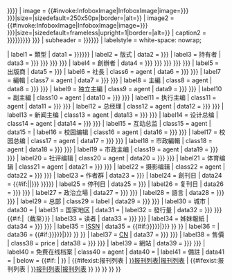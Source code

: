 {{Infobox
| bodyclass  = vcard
| titleclass = fn org
| above      = {{{name|{{{名称|{{{名稱|<includeonly>{{PAGENAMEBASE}}</includeonly>}}}}}}}}}
| image      = {{#invoke:InfoboxImage|InfoboxImage|image={{{logo|{{{報頭|{{{报头|}}}}}} }}}|size={{{logo_size|}}}|sizedefault=250x50px|border={{{logo_border|}}}|alt={{{logo_alt|}}}}}
| image2     = {{#invoke:InfoboxImage|InfoboxImage|image={{{image|{{{图像|{{{圖像|}}}}}} }}}|size={{{image_size|}}}|sizedefault=frameless|upright=1|border={{{image_border|}}}|alt={{{image_alt|}}}}}
| caption2   = {{{caption|{{{圖片簡介|{{{图片简介|{{{圖像說明|{{{图像说明|}}}}}}}}}}}} }}}
| subheader  = {{{motto|{{{座右铭|{{{座右銘|}}}}}}}}}
| labelstyle = white-space: nowrap;

| label1     = 類型
| data1      = {{{type|{{{類型|{{{类型|}}}}}}}}}
| label2     = 版式
| data2      = {{{format|{{{版式|}}}}}}
| label3     = 持有者
| data3      = {{{owners|{{{owner|{{{持有者|{{{拥有者|{{{擁有者|}}} }}} }}} }}} }}}
| label4     = 創辦者
| data4      = {{{founders|{{{founder|{{{創辦者|{{{创办者|{{{創辦人|{{{创办人|}}} }}} }}} }}} }}} }}}
| label5     = 出版商
| data5      = {{{publisher|{{{出版商|}}} }}}
| label6     = 社長
| class6     = agent
| data6      = {{{president|{{{社长|{{{社長|}}}}}} }}}
| label7     = 編輯
| class7     = agent
| data7      = {{{editor|{{{編輯|{{{编辑|}}}}}} }}}
| label8     = 主編
| class8     = agent
| data8      = {{{chiefeditor|{{{主编|{{{主編|}}}}}} }}}
| label9     = 独立主編
| class9     = agent
| data9      = {{{depeditor|{{{独立主编|{{{獨立主編|}}}}}} }}} 
| label10    = 副主編
| class10    = agent
| data10     = {{{assoceditor|{{{副主编|{{{副主編|}}}}}} }}}
| label11    = 执行主编
| class11    = agent
| data11     = {{{maneditor|{{{执行主编|{{{執行主編|}}}}}} }}}
| label12    = 总经理
| class12    = agent
| data12     = {{{generalmanager|{{{总经理|{{{總經理|}}}}}} }}}
| label13    = 新闻主编
| class13    = agent
| data13     = {{{newseditor|{{{新闻主编|{{{新聞主編|}}}}}} }}}
| label14    = 设计总编
| class14    = agent
| data14     = {{{managingeditordesign|{{{设计总编|{{{設計總編|}}}}}} }}}
| label15    = 互动总监
| class15    = agent
| data15     = {{{dirinteractive|}}}
| label16    = 校园编辑
| class16    = agent
| data16     = {{{campuseditor|{{{校园编辑|{{{校園編輯|}}}}}} }}}
| label17    = 校园总编
| class17    = agent
| data17     = {{{campuschief|{{{校园总编|{{{校園總編|}}}}}} }}}
| label18    = 市政編輯
| class18    = agent
| data18     = {{{metroeditor|{{{市政編輯|{{{市政编辑|}}}}}} }}}
| label19    = 市政主编
| class19    = agent
| data19     = {{{metrochief||{{{市政主编|{{{市政主編|}}}}}} }}}
| label20    = 社评编辑
| class20    = agent
| data20     = {{{opeditor|{{{社评编辑|{{{社評編輯|}}}}}} }}}
| label21    = 体育编辑
| class21    = agent
| data21     = {{{sportseditor|{{{体育编辑|{{{體育編輯|}}}}}} }}}
| label22    = 摄影编辑
| class22    = agent
| data22     = {{{photoeditor|{{{摄影编辑|{{{攝影編輯|}}}}}} }}}
| label23    = 作者群
| data23     = {{{staff|{{{作者群|}}} }}}
| label24    = 創刊日
| data24     = {{#if:{{{launched|}}}|{{{launched|}}}|{{{foundation|{{{創刊日|{{{创刊日|}}}}}} }}}}}
| label25    = 停刊日
| data25     = {{{ceased publication|{{{停刊日|}}} }}}
| label26    = 复刊日
| data26     = {{{relaunched|{{{复刊日|{{{復刊日|}}}}}} }}}
| label27    = 政治立場
| data27     = {{{political|{{{政治立场|{{{政治立場|}}}}}} }}}
| label28    = 語言
| data28     = {{{language|{{{语言|{{{語言|}}}}}} }}}
| label29    = 总部
| class29    = label
| data29     = {{{headquarters|{{{总部|{{{總部|}}}}}} }}}
| label30    = 城市
| data30     = {{{publishing_city|}}}
| label31     = 国家地区
| data31     = {{{publishing_country|}}}
| label32    = 發行量
| data32     = {{{circulation|{{{發行量|{{{发行量|}}}}}} }}}{{#if:{{{circulation_date|}}}|（截至{{{circulation_date}}}）}}{{{circulation_ref|}}}
| label33    = 读者
| data33     = {{{readership|{{{读者|{{{讀者|}}}}}} }}}
| label34    = 姊妹報紙
| data34     = {{{sister newspapers|{{{姊妹報紙|{{{姊妹报纸|}}}}}} }}}
| label35    = [[國際標準期刊號|ISSN]]
| data35     = {{#if:{{{ISSN|{{{issn|{{#property:P236}}}}}}}}|{{ISSN link|{{{ISSN|{{{issn|{{#property:P236}}}}}}}} }} }}
| label36    = {{nowrap|[[联机计算机图书馆中心|OCLC]] 编号}}
| data36     = {{#if:{{{OCLC|{{{oclc|{{#property:P243}}}}}}}}|{{OCLC search link|{{{OCLC|{{{oclc|{{#property:P243}}}}}}}} }} }}
| label37    = [[国内统一连续出版物号|CN]]
| data37     = {{{CN|{{{国内统一刊号|{{{國內統一刊號|{{#property:P1209}} }}} }}} }}}
| label38    = 售價
| class38    = price
| data38     = {{{price|{{{售價|{{{售价|}}}}}} }}}
| label39    = 網站
| data39     = {{{website|{{{网站|{{{網站|}}}}}} }}}
| label40    = 免费在线档案
| class40    = agent
| data40     = {{{free|}}}
| label41    = 備註
| data41     = {{{footnotes|}}}
| below      = {{#if:{{{publishing_country|}}} | {{ubl |style=line-height:1.3em; padding-top:0.4em; border-top: 1px solid #aaa
| {{#ifexist: {{delink|{{{publishing_country}}} }}媒体 | [[{{delink|{{{publishing_country}}} }}媒体]] | {{#ifexist:{{delink|{{{publishing_country}}} }}媒体 | [[{{delink|{{{publishing_country}}} }}媒体]] }} }}
| {{#ifexist:{{delink|{{{publishing_country}}} }}报刊列表 | [[{{delink|{{{publishing_country}}} }}报刊列表|报刊列表]] | {{#ifexist:{{delink|{{{publishing_country}}} }}报刊列表 | [[{{delink|{{{publishing_country}}} }}报刊列表|报刊列表]] }} }}
}} }} }}<noinclude>
{{documentation}}
</noinclude>